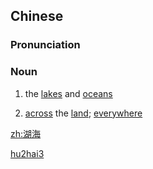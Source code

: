 ==Chinese==
{{zh-forms}}

===Pronunciation===
{{zh-pron
|m=húhǎi
|cat=n
}}

===Noun===
{{zh-noun}}

# {{lb|zh|archaic}} the [[lake]]s and [[ocean]]s
# {{lb|zh|archaic}} [[across]] the [[land]]; [[everywhere]]

[[Category:Mandarin archaic terms|hu2hai3]]

[[zh:湖海]]